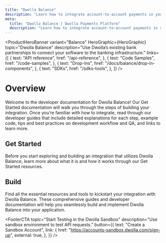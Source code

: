 ```yaml
---
title: "Dwolla Balance"
description: "Learn how to integrate account-to-account payments in your application with Dwolla Balance."
meta:
  title: "Dwolla Balance | Dwolla Payments Platform"
  description: "Learn how to integrate account-to-account payments in your application with Dwolla Balance."
---
```



<ProductHeroBanner
  variant="Balance"
  HeroGraphic={HeroGraphic}
  topic="Dwolla Balance"
  description="Use Dwolla’s existing bank partnerships to connect your software to the banking infrastructure."
  links={[
    {
      text: "API reference",
      href: "/api-reference",
    },
    {
      text: "Code Samples",
      href: "/code-samples",
    },
    {
      text: "Drop-Ins",
      href: "/docs/balance/drop-in-components",
    },
    {
      text: "SDKs",
      href: "/sdks-tools",
    },
  ]}
/>

# Overview

Welcome to the developer documentation for Dwolla Balance! Our Get Started documentation will walk you through the steps of building your integration. Once you’re familiar with how to integrate, read through our developer guides that include detailed explanations for each step, example code, tips and best practices on development workflow and QA, and links to learn more.

## Get Started

Before you start exploring and building an integration that utilizes Dwolla Balance, learn more about what it is and how it works through our Get Started resources.

<CardGrid maxColumns="2">
  <Card
    topic="What is Dwolla Balance?"
    description="Learn about Dwolla Balance's robust features and how it simplifies creating seamless and secure account-to-account payments for businesses and developers."
    links={[
      {
        text: "Read Docs",
        href: "/docs/balance/what-is-dwolla-balance",
        external: false,
      },
    ]}
  />
  <Card
    topic="Customer Types"
    description="Understanding and selecting the appropriate Customer type is the first step to a successful payment integration."
    links={[
      {
        text: "Read Docs",
        href: "/docs/balance/customer-types",
        external: false,
      },
    ]}
  />
</CardGrid>

## Build

Find all the essential resources and tools to kickstart your integration with Dwolla Balance. These comprehensive guides and developer documentation will help you seamlessly build and implement Dwolla Balance into your application.

<CardGrid maxColumns="3">
  <Card
    topic="Quickstarts"
    description="Jumpstart your integration with Quickstarts, featuring guides on API authentication and diverse funds flow scenarios."
    links={[
      {
        text: "Auth",
        href: "/docs/balance/auth",
        external: false,
      },
      {
        text: "Receive",
        href: "/docs/balance/receive-money",
        external: false,
      },
      {
        text: "Send",
        href: "/docs/balance/send-money",
        external: false,
      },
      {
        text: "Facilitate",
        href: "/docs/balance/transfer-money-between-users",
        external: false,
      },
      {
        text: "Me-to-Me",
        href: "/docs/balance/transfer-money-me-to-me",
        external: false,
      },
    ]}
  />
  <Card
    topic="Customers"
    description="Explore our comprehensive guides on onboarding Personal Verified Customers and Business Verified Customers with Dwolla Balance."
    links={[
      {
        text: "Business Verified Customer",
        href: "/docs/balance/business-verified-customer",
        external: false,
      },
      {
        text: "Personal Verified Customer",
        href: "/docs/balance/personal-verified-customer",
        external: false,
      },
    ]}
  />
  <Card
    topic="Funding Sources"
    description="Explore the various funding source types and discover the options available for adding and verifying banks."
    links={[
      {
        text: "Balance Funding Source",
        href: "/docs/balance/balance-funding-source",
        external: false,
      },
      {
        text: "Bank Funding Source",
        href: "/docs/balance/bank-funding-source",
        external: false,
      },
      {
        text: "Micro-deposit Verification",
        href: "/docs/balance/micro-deposit-verification",
        external: false,
      },
      {
        text: "Dwolla Balance + Plaid integration",
        href: "/docs/balance/plaid",
        external: false,
      },
    ]}
  />
  <Card
    topic="Transfers"
    description="Optimize your payment processes by understanding how transfers function with Dwolla Balance."
    links={[
      {
        text: "Facilitator Fee",
        href: "/docs/balance/facilitator-fee",
        external: false,
      },
      {
        text: "Transfer Processing Times",
        href: "/docs/balance/transfer-processing-times",
        external: false,
      },
      {
        text: "Transfer Lifecycle",
        href: "/docs/balance/transfer-lifecycle",
        external: false,
      },
      {
        text: "Transfer Failures",
        href: "/docs/balance/transfer-failures",
        external: false,
      },
    ]}
  />
  <Card
    topic="Notifications"
    description="Keep your business and your users up-to-date on what’s happening within your Dwolla Balance integration through accurate and timely notifications."
    links={[
      {
        text: "Webhook Events",
        href: "/docs/balance/webhook-events",
        external: false,
      },
      {
        text: "Operational Notifications",
        href: "/docs/balance/operational-notifications",
        external: false,
      },
      {
        text: "Working with Webhooks",
        href: "/docs/balance/webhooks",
        external: false,
      },
    ]}
  />
  <Card
    topic="Features"
    description="Explore the array of capabilities that will further streamline your transactions and enhance your user experience."
    links={[
      {
        text: "Virtual Account Number",
        href: "/docs/balance/virtual-account-numbers",
        external: false,
      },
      {
        text: "Real-time Payments",
        href: "/docs/balance/real-time-payments",
        external: false,
      },
      {
        text: "Same-Day ACH",
        href: "/docs/balance/same-day-ach",
        external: false,
      },
    ]}
  />
  <Card
    topic="Integrations"
    description="Discover how Dwolla Balance integrates effortlessly with various partners to offer enhanced functionality and expanded possibilities for your payment ecosystem."
    links={[
      {
        text: "Bank Account Verification",
        href: "/docs/balance/secure-exchange",
        external: false,
      },
      {
        text: "Fraud Monitoring",
        href: "/docs/balance/sift",
        external: false,
      },
    ]}
  />
</CardGrid>

<FooterCTA
  topic="Start Testing in the Dwolla Sandbox"
  description="Use sandbox environment to test API requests."
  button={{
    text: "Create a Sandbox Account",
    link: {
      href: "https://accounts-sandbox.dwolla.com/sign-up",
      external: true,
    },
  }}
/>
